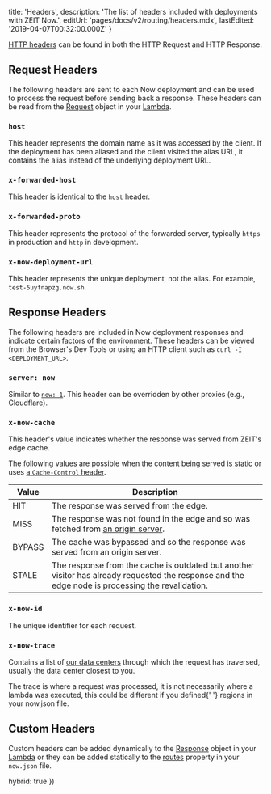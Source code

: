 
  title: 'Headers',
  description: 'The list of headers included with deployments with ZEIT Now.',
  editUrl: 'pages/docs/v2/routing/headers.mdx',
  lastEdited: '2019-04-07T00:32:00.000Z'
}

[HTTP headers](https://developer.mozilla.org/en-US/docs/Web/HTTP/Headers) can be found in both the HTTP Request and HTTP Response.

## Request Headers

The following headers are sent to each Now deployment and can be used to process the request before sending back a response. These headers can be read from the [Request](https://nodejs.org/api/http.html#http_message_headers) object in your [Lambda](/docs/v2/deployments/concepts/lambdas/).

### `host`

This header represents the domain name as it was accessed by the client. If the deployment has been aliased and the client visited the alias URL, it contains the alias instead of the underlying deployment URL.

### `x-forwarded-host`

This header is identical to the `host` header.

### `x-forwarded-proto`

This header represents the protocol of the forwarded server, typically `https` in production and `http` in development.

### `x-now-deployment-url`

This header represents the unique deployment, not the alias. For example, `test-5uyfnapzg.now.sh`.

## Response Headers

The following headers are included in Now deployment responses and indicate certain factors of the environment. These headers can be viewed from the Browser's Dev Tools or using an HTTP client such as `curl -I <DEPLOYMENT_URL>`.

### `server: now`

Similar to [`now: 1`](#now:-1). This header can be overridden by other proxies (e.g., Cloudflare).

### `x-now-cache`

This header's value indicates whether the response was served from ZEIT's edge cache.

The following values are possible when the content being served [is static](/docs/v2/routing/caching#caching-static-files) or uses [a `Cache-Control` header](/docs/v2/routing/caching#caching-lambda-responses).

| Value                                 | Description                                                                                                                                      |
| ------------------------------------- | ------------------------------------------------------------------------------------------------------------------------------------------------ |
| <RequestHeader>HIT</RequestHeader>    | The response was served from the edge.                                                                                                           |
| <RequestHeader>MISS</RequestHeader>   | The response was not found in the edge and so was fetched from [an origin server](/docs/v2/platform/regions-and-providers/).                     |
| <RequestHeader>BYPASS</RequestHeader> | The cache was bypassed and so the response was served from an origin server.                                                                     |
| <RequestHeader>STALE</RequestHeader>  | The response from the cache is outdated but another visitor has already requested the response and the edge node is processing the revalidation. |

### `x-now-id`

The unique identifier for each request.

### `x-now-trace`

Contains a list of [our data centers](/docs/v2/platform/regions-and-providers/) through which the request has traversed, usually the data center closest to you.

<Note>
  The trace is where a request was processed, it is not necessarily where a
  lambda was executed, this could be different if you defined{' '}
  <InlineCode>regions</InlineCode> in your
  <InlineCode>now.json</InlineCode> file.
</Note>

## Custom Headers

Custom headers can be added dynamically to the [Response](https://nodejs.org/api/http.html#http_response_setheader_name_value) object in your [Lambda](/docs/v2/deployments/concepts/lambdas/) or they can be added statically to the [routes](/docs/v2/deployments/routes/#headers) property in your `now.json` file.

  hybrid: true
})
